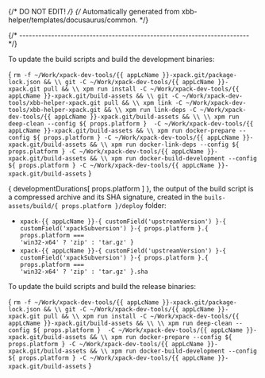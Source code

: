 {/* DO NOT EDIT! */}
{/* Automatically generated from xbb-helper/templates/docusaurus/common. */}




{/* ------------------------------------------------------------------------ */}

To update the build scripts and build the development binaries:

<CodeBlock language="sh"> {
`rm -f ~/Work/xpack-dev-tools/{{ appLcName }}-xpack.git/package-lock.json && \\
git -C ~/Work/xpack-dev-tools/{{ appLcName }}-xpack.git pull && \\
xpm run install -C ~/Work/xpack-dev-tools/{{ appLcName }}-xpack.git/build-assets && \\
git -C ~/Work/xpack-dev-tools/xbb-helper-xpack.git pull && \\
xpm link -C ~/Work/xpack-dev-tools/xbb-helper-xpack.git && \\
xpm run link-deps -C ~/Work/xpack-dev-tools/{{ appLcName }}-xpack.git/build-assets && \\
\\
xpm run deep-clean --config ${ props.platform }  -C ~/Work/xpack-dev-tools/{{ appLcName }}-xpack.git/build-assets && \\
xpm run docker-prepare --config ${ props.platform } -C ~/Work/xpack-dev-tools/{{ appLcName }}-xpack.git/build-assets && \\
xpm run docker-link-deps --config ${ props.platform } -C ~/Work/xpack-dev-tools/{{ appLcName }}-xpack.git/build-assets && \\
xpm run docker-build-development --config ${ props.platform } -C ~/Work/xpack-dev-tools/{{ appLcName }}-xpack.git/build-assets`
} </CodeBlock>

{ developmentDurations[ props.platform ] }, the output of the build script is a compressed
archive and its SHA signature, created in
the <code>buils-assets/build/{ props.platform }/deploy</code> folder:

* <code>xpack-{{ appLcName }}-{ customField('upstreamVersion') }-{ customField('xpackSubversion') }-{ props.platform }.{ props.platform === 'win32-x64' ? 'zip' : 'tar.gz' }</code>
* <code>xpack-{{ appLcName }}-{ customField('upstreamVersion') }-{ customField('xpackSubversion') }-{ props.platform }.{ props.platform === 'win32-x64' ? 'zip' : 'tar.gz' }.sha</code>

To update the build scripts and build the release binaries:

<CodeBlock language="sh"> {
`rm -f ~/Work/xpack-dev-tools/{{ appLcName }}-xpack.git/package-lock.json && \\
git -C ~/Work/xpack-dev-tools/{{ appLcName }}-xpack.git pull && \\
xpm run install -C ~/Work/xpack-dev-tools/{{ appLcName }}-xpack.git/build-assets && \\
\\
xpm run deep-clean --config ${ props.platform }  -C ~/Work/xpack-dev-tools/{{ appLcName }}-xpack.git/build-assets && \\
xpm run docker-prepare --config ${ props.platform } -C ~/Work/xpack-dev-tools/{{ appLcName }}-xpack.git/build-assets && \\
xpm run docker-build-development --config ${ props.platform } -C ~/Work/xpack-dev-tools/{{ appLcName }}-xpack.git/build-assets`
} </CodeBlock>
